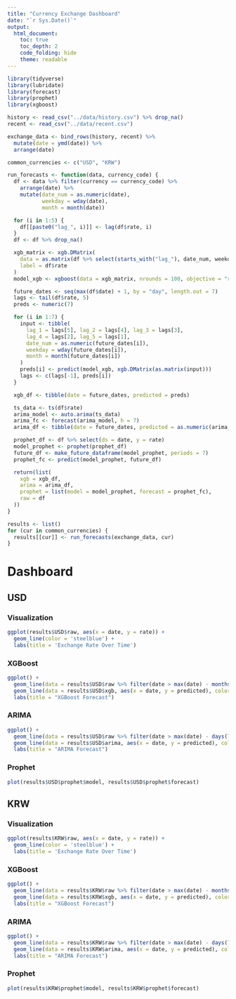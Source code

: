 ```yaml
---
title: "Currency Exchange Dashboard"
date: "`r Sys.Date()`"
output:
  html_document:
    toc: true
    toc_depth: 2
    code_folding: hide
    theme: readable
---
```


```r
library(tidyverse)
library(lubridate)
library(forecast)
library(prophet)
library(xgboost)

history <- read_csv("../data/history.csv") %>% drop_na()
recent <- read_csv("../data/recent.csv")

exchange_data <- bind_rows(history, recent) %>%
  mutate(date = ymd(date)) %>%
  arrange(date)

common_currencies <- c("USD", "KRW")

run_forecasts <- function(data, currency_code) {
  df <- data %>% filter(currency == currency_code) %>%
    arrange(date) %>%
    mutate(date_num = as.numeric(date),
           weekday = wday(date),
           month = month(date))

  for (i in 1:5) {
    df[[paste0("lag_", i)]] <- lag(df$rate, i)
  }
  df <- df %>% drop_na()

  xgb_matrix <- xgb.DMatrix(
    data = as.matrix(df %>% select(starts_with("lag_"), date_num, weekday, month)),
    label = df$rate
  )
  model_xgb <- xgboost(data = xgb_matrix, nrounds = 100, objective = "reg:squarederror", verbose = 0)

  future_dates <- seq(max(df$date) + 1, by = "day", length.out = 7)
  lags <- tail(df$rate, 5)
  preds <- numeric(7)

  for (i in 1:7) {
    input <- tibble(
      lag_1 = lags[5], lag_2 = lags[4], lag_3 = lags[3],
      lag_4 = lags[2], lag_5 = lags[1],
      date_num = as.numeric(future_dates[i]),
      weekday = wday(future_dates[i]),
      month = month(future_dates[i])
    )
    preds[i] <- predict(model_xgb, xgb.DMatrix(as.matrix(input)))
    lags <- c(lags[-1], preds[i])
  }

  xgb_df <- tibble(date = future_dates, predicted = preds)

  ts_data <- ts(df$rate)
  arima_model <- auto.arima(ts_data)
  arima_fc <- forecast(arima_model, h = 7)
  arima_df <- tibble(date = future_dates, predicted = as.numeric(arima_fc$mean))

  prophet_df <- df %>% select(ds = date, y = rate)
  model_prophet <- prophet(prophet_df)
  future_df <- make_future_dataframe(model_prophet, periods = 7)
  prophet_fc <- predict(model_prophet, future_df)

  return(list(
    xgb = xgb_df,
    arima = arima_df,
    prophet = list(model = model_prophet, forecast = prophet_fc),
    raw = df
  ))
}

results <- list()
for (cur in common_currencies) {
  results[[cur]] <- run_forecasts(exchange_data, cur)
}
```

# Dashboard {.tabset}

## USD {.tabset}

### Visualization
```r
ggplot(results$USD$raw, aes(x = date, y = rate)) +
  geom_line(color = 'steelblue') +
  labs(title = 'Exchange Rate Over Time')
```

### XGBoost
```r
ggplot() +
  geom_line(data = results$USD$raw %>% filter(date > max(date) - months(1)), aes(x = date, y = rate), color = "gray") +
  geom_line(data = results$USD$xgb, aes(x = date, y = predicted), color = "green") +
  labs(title = "XGBoost Forecast")
```

### ARIMA
```r
ggplot() +
  geom_line(data = results$USD$raw %>% filter(date > max(date) - days(7)), aes(x = date, y = rate), color = "gray") +
  geom_line(data = results$USD$arima, aes(x = date, y = predicted), color = "purple") +
  labs(title = "ARIMA Forecast")
```

### Prophet
```r
plot(results$USD$prophet$model, results$USD$prophet$forecast)
```

## KRW {.tabset}

### Visualization
```r
ggplot(results$KRW$raw, aes(x = date, y = rate)) +
  geom_line(color = 'steelblue') +
  labs(title = 'Exchange Rate Over Time')
```

### XGBoost
```r
ggplot() +
  geom_line(data = results$KRW$raw %>% filter(date > max(date) - months(1)), aes(x = date, y = rate), color = "gray") +
  geom_line(data = results$KRW$xgb, aes(x = date, y = predicted), color = "green") +
  labs(title = "XGBoost Forecast")
```

### ARIMA
```r
ggplot() +
  geom_line(data = results$KRW$raw %>% filter(date > max(date) - days(7)), aes(x = date, y = rate), color = "gray") +
  geom_line(data = results$KRW$arima, aes(x = date, y = predicted), color = "purple") +
  labs(title = "ARIMA Forecast")
```

### Prophet
```r
plot(results$KRW$prophet$model, results$KRW$prophet$forecast)
```